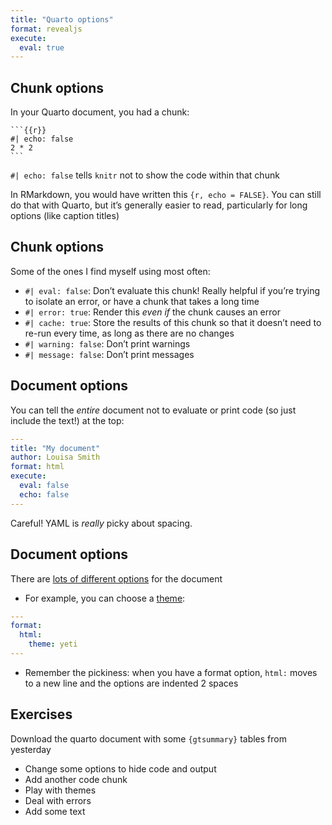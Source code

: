 ```yaml
---
title: "Quarto options"
format: revealjs
execute: 
  eval: true
---
```


## Chunk options

In your Quarto document, you had a chunk:

````
```{{r}}
#| echo: false
2 * 2
```
````
`#| echo: false` tells `knitr` not to show the code within that chunk

:::aside
In RMarkdown, you would have written this `{r, echo = FALSE}`. You can still do that with Quarto, but it's generally easier to read, particularly for long options (like caption titles)
:::

## Chunk options

Some of the ones I find myself using most often:

- `#| eval: false`: Don't evaluate this chunk! Really helpful if you're trying to isolate an error, or have a chunk that takes a long time
- `#| error: true`: Render this *even if* the chunk causes an error
- `#| cache: true`: Store the results of this chunk so that it doesn't need to re-run every time, as long as there are no changes
- `#| warning: false`: Don't print warnings
- `#| message: false`: Don't print messages

## Document options

You can tell the *entire* document not to evaluate or print code (so just include the text!) at the top:
```yml
---
title: "My document"
author: Louisa Smith
format: html
execute:
  eval: false
  echo: false
---
```
Careful! YAML is *really* picky about spacing.

## Document options

There are [lots of different options](https://quarto.org/docs/reference/formats/html.html) for the document

- For example, you can choose a [theme](https://quarto.org/docs/output-formats/html-themes.html):
```yml
---
format:
  html:
    theme: yeti
---
```
- Remember the pickiness: when you have a format option, `html:` moves to a new line and the options are indented 2 spaces

## Exercises

Download the quarto document with some `{gtsummary}` tables from yesterday

- Change some options to hide code and output
- Add another code chunk
- Play with themes
- Deal with errors
- Add some text
